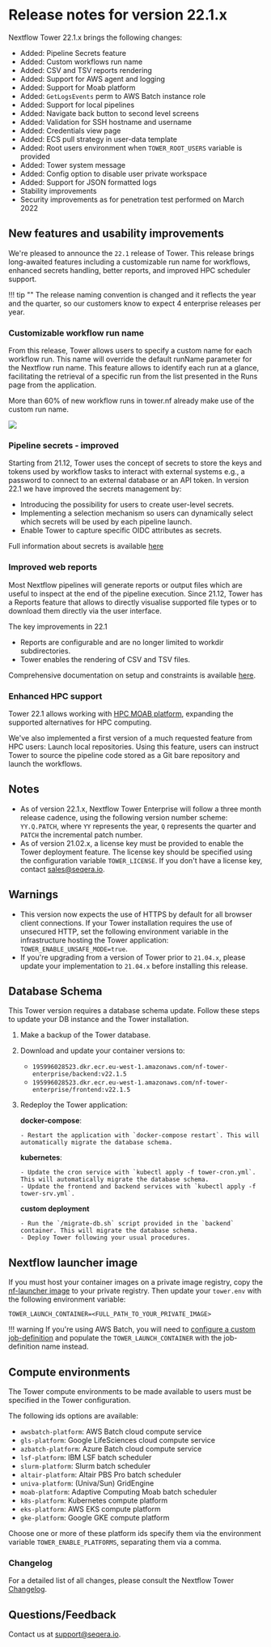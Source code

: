 # Release notes for version 22.1.x

Nextflow Tower 22.1.x brings the following changes:

- Added: Pipeline Secrets feature
- Added: Custom workflows run name
- Added: CSV and TSV reports rendering
- Added: Support for AWS agent and logging
- Added: Support for Moab platform
- Added: `GetLogsEvents` perm to AWS Batch instance role
- Added: Support for local pipelines
- Added: Navigate back button to second level screens
- Added: Validation for SSH hostname and username
- Added: Credentials view page
- Added: ECS pull strategy in user-data template
- Added: Root users environment when `TOWER_ROOT_USERS` variable is provided
- Added: Tower system message
- Added: Config option to disable user private workspace
- Added: Support for JSON formatted logs
- Stability improvements
- Security improvements as for penetration test performed on March 2022

## New features and usability improvements

We're pleased to announce the `22.1` release of Tower. This release brings long-awaited features including a customizable run name for workflows, enhanced secrets handling, better reports, and improved HPC scheduler support.

!!! tip ""
    The release naming convention is changed and it reflects the year and the quarter, so our customers know to expect 4 enterprise releases per year.

### Customizable workflow run name

From this release, Tower allows users to specify a custom name for each workflow run. This name will override the default runName parameter for the Nextflow run name. This feature allows to identify each run at a glance, facilitating the retrieval of a specific run from the list presented in the Runs page from the application.

More than 60% of new workflow runs in tower.nf already make use of the custom run name.

![](./_images/custom-run-name.png)

### Pipeline secrets - improved

Starting from 21.12, Tower uses the concept of secrets to store the keys and tokens used by workflow tasks to interact with external systems e.g., a password to connect to an external database or an API token. In version 22.1 we have improved the secrets management by:

- Introducing the possibility for users to create user-level secrets.
- Implementing a selection mechanism so users can dynamically select which secrets will be used by each pipeline launch.
- Enable Tower to capture specific OIDC attributes as secrets.

Full information about secrets is available [here](../../secrets/overview.mdx) 

### Improved web reports

Most Nextflow pipelines will generate reports or output files which are useful to inspect at the end of the pipeline execution. Since 21.12, Tower has a Reports feature that allows to directly visualise supported file types or to download them directly via the user interface.

The key improvements in 22.1
- Reports are configurable and are no longer limited to workdir subdirectories.
- Tower enables the rendering of CSV and TSV files.

Comprehensive documentation on setup and constraints is available [here](../../reports/overview.mdx).

### Enhanced HPC support

Tower 22.1 allows working with [HPC MOAB platform](https://adaptivecomputing.com/moab-hpc-suite/), expanding the supported alternatives for HPC computing.

We've also implemented a first version of a much requested feature from HPC users: Launch local repositories. Using this feature, users can instruct Tower to source the pipeline code stored as a Git bare repository and launch the workflows.

## Notes

- As of version 22.1.x, Nextflow Tower Enterprise will follow a three month release cadence, using the following version number scheme: `YY.Q.PATCH`, where `YY` represents the year, `Q` represents the quarter and `PATCH` the incremental patch number.
- As of version 21.02.x, a license key must be provided to enable the Tower deployment feature. The license key should be specified using the configuration variable `TOWER_LICENSE`. If you don't have a license key, contact sales@seqera.io.

## Warnings

- This version now expects the use of HTTPS by default for all browser client connections. If your Tower installation requires the use of unsecured HTTP, set the following environment variable in the infrastructure hosting the Tower application: `TOWER_ENABLE_UNSAFE_MODE=true`.
- If you're upgrading from a version of Tower prior to `21.04.x`, please update your implementation to `21.04.x` before installing this release.

## Database Schema

This Tower version requires a database schema update. Follow these steps to update your DB instance and the Tower installation.

1. Make a backup of the Tower database.
2. Download and update your container versions to:

    * `195996028523.dkr.ecr.eu-west-1.amazonaws.com/nf-tower-enterprise/backend:v22.1.5`
    * `195996028523.dkr.ecr.eu-west-1.amazonaws.com/nf-tower-enterprise/frontend:v22.1.5`

3. Redeploy the Tower application:

    **docker-compose**:
    
       - Restart the application with `docker-compose restart`. This will automatically migrate the database schema.

    **kubernetes**: 
    
       - Update the cron service with `kubectl apply -f tower-cron.yml`. This will automatically migrate the database schema.
       - Update the frontend and backend services with `kubectl apply -f tower-srv.yml`.

    **custom deployment**
    
       - Run the `/migrate-db.sh` script provided in the `backend` container. This will migrate the database schema.
       - Deploy Tower following your usual procedures.

## Nextflow launcher image

If you must host your container images on a private image registry, copy the [nf-launcher image](https://quay.io/seqeralabs/nf-launcher:j17-22.04.0) to your private registry. Then update your `tower.env` with the following environment variable:
    
   `TOWER_LAUNCH_CONTAINER=<FULL_PATH_TO_YOUR_PRIVATE_IMAGE>`
    
!!! warning
    If you're using AWS Batch, you will need to [configure a custom job-definition](../advanced-topics/custom-launch-container.mdx) and populate the `TOWER_LAUNCH_CONTAINER` with the job-definition name instead. 

## Compute environments

The Tower compute environments to be made available to users must be specified in the Tower configuration.

The following ids options are available:

- `awsbatch-platform`: AWS Batch cloud compute service
- `gls-platform`: Google LifeSciences cloud compute service
- `azbatch-platform`: Azure Batch cloud compute service
- `lsf-platform`: IBM LSF batch scheduler
- `slurm-platform`: Slurm batch scheduler
- `altair-platform`: Altair PBS Pro batch scheduler
- `univa-platform`: (Univa/Sun) GridEngine
- `moab-platform`: Adaptive Computing Moab batch scheduler
- `k8s-platform`: Kubernetes compute platform
- `eks-platform`: AWS EKS compute platform
- `gke-platform`: Google GKE compute platform

Choose one or more of these platform ids specify them via the environment variable `TOWER_ENABLE_PLATFORMS`, separating them via a comma.

### Changelog

For a detailed list of all changes, please consult the Nextflow Tower [Changelog](./changelog.mdx).

## Questions/Feedback

Contact us at [support@seqera.io](mailto:support@seqera.io). 